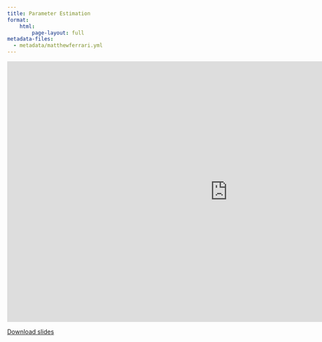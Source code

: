 ```yaml
---
title: Parameter Estimation
format:
    html:
        page-layout: full
metadata-files: 
  - metadata/matthewferrari.yml
---
```


```{=html}
<iframe class="slide-deck" src="https://docs.google.com/presentation/d/e/2PACX-1vQWw1RkNk_4loKxM_Jnkp0ygFR0HxFUzXLPTo77_TwKupsiN_V5HqTCMr34PWHqGw/embed?start=false&loop=false&delayms=3000" frameborder="0" width="1023" height="606" allowfullscreen="true" mozallowfullscreen="true" webkitallowfullscreen="true"></iframe>
```

[Download slides](./slides/L06_Parameter-estimation.pdf)
